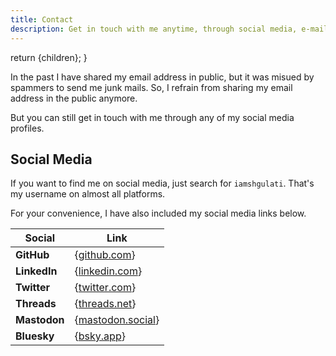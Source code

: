 ```yaml
---
title: Contact
description: Get in touch with me anytime, through social media, e-mail, or phone number.
---
```




  return <MDXPageLayout metadata={metadata}>{children}</MDXPageLayout>;
}

In the past I have shared my email address in public, but it was misued by spammers to send me junk mails.
So, I refrain from sharing my email address in the public anymore.

But you can still get in touch with me through any of my social media profiles.

## Social Media

If you want to find me on social media, just search for `iamshgulati`. That's my username on almost all platforms.

For your convenience, I have also included my social media links below.

| Social       | Link                                                      |
| ------------ | --------------------------------------------------------- |
| **GitHub**   | {<a href={siteConfig.links.github}>github.com</a>}        |
| **LinkedIn** | {<a href={siteConfig.links.linkedin}>linkedin.com</a>}    |
| **Twitter**  | {<a href={siteConfig.links.twitter}>twitter.com</a>}      |
| **Threads**  | {<a href={siteConfig.links.threads}>threads.net</a>}      |
| **Mastodon** | {<a href={siteConfig.links.mastodon}>mastodon.social</a>} |
| **Bluesky**  | {<a href={siteConfig.links.bluesky}>bsky.app</a>}         |
